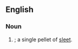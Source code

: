 ==English==

===Noun===
{{en-noun}}

# {{inflection of|en|ice pellets||s}}; a single pellet of [[sleet]].